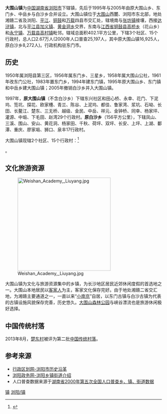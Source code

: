 {{中国乡级行政区|43/01/81/125/000
| 总面积 = 402.1平方公里
| 总人口 = 2.67万人
| 总人口年份 = 2000
| 电话区号 = 731
}}
'''大围山镇'''为[[中华人民共和国|中国]][[湖南省|湖南省]][[浏阳市|浏阳市]]下辖镇，先后于1995年与2005年由原大围山乡、东门乡、中岳乡与白沙乡合并设立。大围山镇位于[[大围山|大围山]]西麓、浏阳市东北部，地处湘赣二省及浏阳、[[平江县|平江]]、[[铜鼓县|铜鼓]]和[[万载县|万载]]四县市交汇处，辖境南与[[张坊镇_(浏阳市)|张坊镇]]接壤，西接[[达浒镇|达浒镇]]，北与[[平江县|平江县]][[加义镇|加义镇]]、[[黄金洞乡|黄金洞乡]]交界，东南与[[江西省|江西省]][[铜鼓县|铜鼓县]][[高桥乡_(铜鼓县)|高桥乡]]（花山乡）和[[永宁镇_(铜鼓县)|永宁镇]]、[[万载县|万载县]][[高村镇_(万载县)|高村镇]]毗邻。辖域总面积402.1平方公里，下辖3个社区、15个行政村，总人口2.67万人(2000年人口普查25,197人，其中原大围山镇16,925人，原白沙乡8,272人)。行政机构驻东门市。

==历史==
1950年属浏阳县第三区，1956年属东门乡、三星乡，1958年属大围山公社，1961年改东门公社，1983年置东门乡，1994年建东门镇，1995年原大围山乡、东门镇和中岳乡建大围山镇；2005年撤销白沙乡并入大围山镇。

1997年，'''原大围山镇'''（不含白沙乡）下辖东兴社区和田心桥、永幸、花门、下泥坞、笕坑、探花、欧家槽、青兰、陈谷、上泥坞、都佳、鲁家湾、浆坑、石坳、长田、长鳌江、楚东、三无桥、越级、金民、中岳、祥元、金钟桥、同幸、杨家坪、灌源、中塅、下毛田、赵湾29个行政村。'''原白沙乡'''（156平方公里），下辖凤山、三溪、围山、安山、黄花洞、杨家田、千秋、荷坪、双坪、长安、上坪、上湖、鄱潭、重庆、廖家塅、狮口、泉丰17行政村。

大围山镇现辖2个社区、15个行政村：<ref>{{PRC admin/ref sgc|43/01/81/125/000}}</ref>

{{PRC admin/children|43/01/81/125/000}}。

==文化旅游资源==

[[File:Weishan_Academy,_Liuyang.jpg|299x299px]]

大围山镇为文化与旅游资源集中的乡镇，为长沙地区居民近郊休闲度假的首选地之一。大围山本地居民以[[客家人|客家人]]为主，客家文化保存完好。由于地处湘赣二省交汇地，为湘赣主要通道之一，一直以来“[[小南京|小南京]]”自居，以东门古镇与白沙古镇为代表的古镇设施风貌保存完善，历史悠久。[[大围山森林公园|大围山森林公园]]与峡谷漂流也是旅游休闲极好选择。

==中国传统村落==
2013年8月，[[楚东村|楚东村]]被评为第二批[[中国传统村落|中国传统村落]]。

==参考来源==
* [http://www.xzqh.org/html/list/1399.html 行政区划网-浏阳市历史沿革]{{Wayback|url=http://www.xzqh.org/html/list/1399.html |date=20110921123932 }}
* [https://web.archive.org/web/20110903164219/http://www.liuyang.gov.cn/column_mlly.asp 浏阳政务网-浏阳乡镇街道介绍]
* 人口普查数据来源于[http://www.stats.gov.cn/tjsj/ndsj/renkoupucha/2000jiedao/html/J43.htm 湖南省2000年第五次全国人口普查乡、镇、街道数据]{{Wayback|url=http://www.stats.gov.cn/tjsj/ndsj/renkoupucha/2000jiedao/html/J43.htm |date=20111007074252 }}


{{浏阳市行政区划}}

[[Category:浏阳市行政区划|镇]]
[[Category:长沙乡镇|浏阳/镇]]